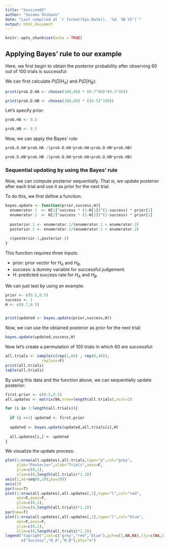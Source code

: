 ```yaml
---
title: "Session02"
author: "Susumu Shikano"
date: "Last compiled at `r format(Sys.Date(), '%d. %B %Y')`"
output: html_document
---
```


```r
knitr::opts_chunk$set(echo = TRUE)
```

## Applying Bayes' rule to our example 


Here, we first begin to obtain the posterior probability after observing 60 out of 100 trials is successful:

We can first calculate $P(D|H_A)$ and $P(D|H_B)$:

```r
print(prob.D.HA <- choose(100,60) * (0.7^60)*(0.3^40))

print(prob.D.HB <- choose(100,60) * ((0.5)^100))

```

Let's specify prior:

```r
prob.HA <- 0.5

prob.HB <- 0.5

```


Now, we can apply the Bayes' rule:

```r

prob.D.HA*prob.HA /(prob.D.HA*prob.HA+prob.D.HB*prob.HB)

prob.D.HB*prob.HB /(prob.D.HA*prob.HA+prob.D.HB*prob.HB)

```


### Sequential updating by using the Bayes' rule

Now, we can compute posterior sequentially. That is, we update posterior after each trial and use it as prior for the next trial.

To do this, we first define a function:

```r

bayes.update <- function(prior,success,H){
  enumerator.1  <- H[1]^success * (1-H[1])^(1-success) * prior[1]
  enumerator.2  <- H[2]^success * (1-H[2])^(1-success) * prior[2]
  
  posterior.1 <- enumerator.1/(enumerator.1 + enumerator.2)
  posterior.2 <- enumerator.2/(enumerator.1 + enumerator.2)
  
  c(posterior.1,posterior.2)
}

```


This function requires three inputs:

* prior: prior vector for $H_A$ and $H_B$.
* success: a dummy variable for successful judgement.
* H: predicted success rate for $H_A$ and $H_B$.

We can just test by using an example:

```r
prior <- c(0.5,0.5)
success <- 1
H <- c(0.7,0.5)


print(updated <- bayes.update(prior,success,H))
```

Now, we can use the obtained posterior as prior for the next trial:

```r
bayes.update(updated,success,H)
```

Now let's create a permutation of 100 trials in which 60 are successful:

```r

all.trials <- sample(c(rep(1,60) , rep(0,40)),
                replace=F)
print(all.trials)
table(all.trials)

```

By using this data and the function above, we can sequentially update posterior:

```r
first.prior <- c(0.5,0.5)
all.updates <- matrix(NA,nrow=length(all.trials),ncol=2)

for (i in 1:length(all.trials)){
  
  if (i ==1) updated <- first.prior
  
  updated <- bayes.update(updated,all.trials[i],H)
  
  all.updates[i,] <- updated
}
```


We visualize the update process:

```r


plot(1:nrow(all.updates),all.trials,type="p",col="grey",
     ylab="Posterior",xlab="Trials",axes=F,
     ylim=c(0,1),
     xlim=c(0,length(all.trials)*1.3))
axis(1,at=seq(0,100,by=20))
axis(2)
par(new=T)
plot(1:nrow(all.updates),all.updates[,1],type="l",col="red",
     ann=F,axes=F,
     ylim=c(0,1),
     xlim=c(0,length(all.trials)*1.2))
par(new=T)
plot(1:nrow(all.updates),all.updates[,2],type="l",col="blue",
     ann=F,axes=F,
     ylim=c(0,1),
     xlim=c(0,length(all.trials)*1.2))
legend("topright",col=c("grey","red","blue"),pch=c(1,NA,NA),lty=c(NA,1,1),
       c("Success","H_A","H_B"),bty="n")



```





